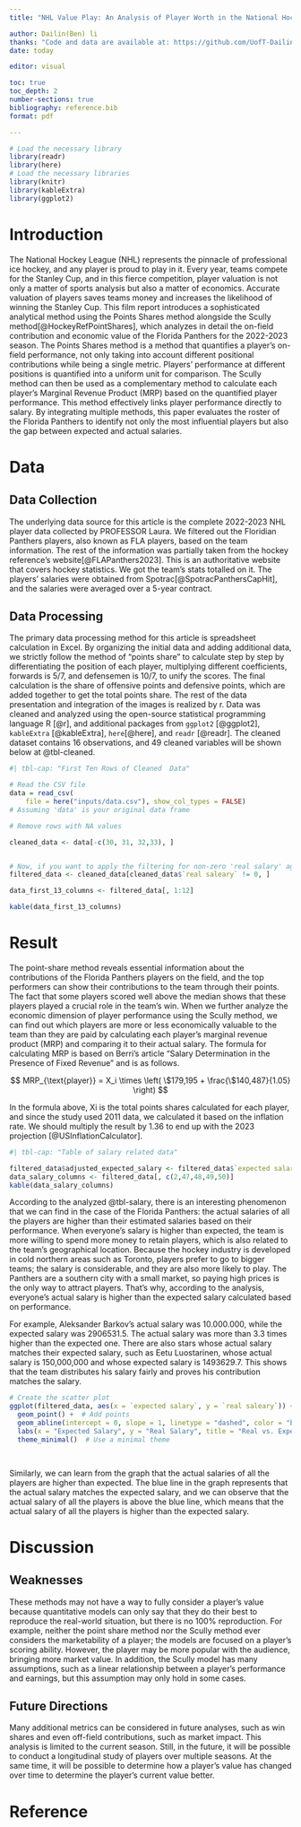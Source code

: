 ```yaml
---
title: "NHL Value Play: An Analysis of Player Worth in the National Hockey League"

author: Dailin(Ben) li
thanks: "Code and data are available at: https://github.com/UofT-DailinLi/Analysis-of-Player-Worth-in-the-National-Hockey-League.git" 
date: today

editor: visual

toc: true
toc_depth: 2
number-sections: true
bibliography: reference.bib
format: pdf

---
```


```r
# Load the necessary library
library(readr)
library(here)
# Load the necessary libraries
library(knitr)
library(kableExtra)
library(ggplot2)

```


\newpage

# Introduction

The National Hockey League (NHL) represents the pinnacle of professional ice hockey, and any player is proud to play in it. Every year, teams compete for the Stanley Cup, and in this fierce competition, player valuation is not only a matter of sports analysis but also a matter of economics. Accurate valuation of players saves teams money and increases the likelihood of winning the Stanley Cup.
This film report introduces a sophisticated analytical method using the Points Shares method alongside the Scully method[@HockeyRefPointShares], which analyzes in detail the on-field contribution and economic value of the Florida Panthers for the 2022-2023 season. The Points Shares method is a method that quantifies a player's on-field performance, not only taking into account different positional contributions while being a single metric. Players' performance at different positions is quantified into a uniform unit for comparison. The Scully method can then be used as a complementary method to calculate each player's Marginal Revenue Product (MRP) based on the quantified player performance. This method effectively links player performance directly to salary. By integrating multiple methods, this paper evaluates the roster of the Florida Panthers to identify not only the most influential players but also the gap between expected and actual salaries.


# Data

## Data Collection
The underlying data source for this article is the complete 2022-2023 NHL player data collected by PROFESSOR Laura. We filtered out the Floridian Panthers players, also known as FLA players, based on the team information. The rest of the information was partially taken from the hockey reference's website[@FLAPanthers2023]. This is an authoritative website that covers hockey statistics. We got the team's stats totalled on it. The players' salaries were obtained from Spotrac[@SpotracPanthersCapHit], and the salaries were averaged over a 5-year contract.

## Data Processing
The primary data processing method for this article is spreadsheet calculation in Excel. By organizing the initial data and adding additional data, we strictly follow the method of "points share" to calculate step by step by differentiating the position of each player, multiplying different coefficients, forwards is 5/7, and defensemen is 10/7, to unify the scores. The final calculation is the share of offensive points and defensive points, which are added together to get the total points share. The rest of the data presentation and integration of the images is realized by r. Data was cleaned and analyzed using the open-source statistical programming language R [@r], and additional packages from `ggplot2` [@ggplot2], `kableExtra` [@kableExtra], `here`[@here], and `readr` [@readr]. The cleaned dataset contains 16 observations, and 49 cleaned variables will be shown below at @tbl-cleaned.
 





```r
#| tbl-cap: "First Ten Rows of Cleaned  Data"

# Read the CSV file
data = read_csv(
    file = here("inputs/data.csv"), show_col_types = FALSE)
# Assuming 'data' is your original data frame

# Remove rows with NA values

cleaned_data <- data[-c(30, 31, 32,33), ]


# Now, if you want to apply the filtering for non-zero 'real salary' again after removing NA values, you can do:
filtered_data <- cleaned_data[cleaned_data$`real saleary` != 0, ]

data_first_13_columns <- filtered_data[, 1:12]

kable(data_first_13_columns)
```


# Result


The point-share method reveals essential information about the contributions of the Florida Panthers players on the field, and the top performers can show their contributions to the team through their points. The fact that some players scored well above the median shows that these players played a crucial role in the team's win. When we further analyze the economic dimension of player performance using the Scully method, we can find out which players are more or less economically valuable to the team than they are paid by calculating each player's marginal revenue product (MRP) and comparing it to their actual salary. The formula for calculating MRP is based on Berri's article "Salary Determination in the Presence of Fixed Revenue" and is as follows.

$$
MRP_{\text{player}} = X_i \times \left( \$179,195 + \frac{\$140,487}{1.05} \right)
$$

In the formula above, Xi is the total points shares calculated for each player, and since the study used 2011 data, we calculated it based on the inflation rate. We should multiply the result by 1.36 to end up with the 2023 projection [@USInflationCalculator].



```r
#| tbl-cap: "Table of salary related data"

filtered_data$adjusted_expected_salary <- filtered_data$`expected salary` * 1.36
data_salary_columns <- filtered_data[, c(2,47,48,49,50)]
kable(data_salary_columns)

```




According to the analyzed @tbl-salary, there is an interesting phenomenon that we can find in the case of the Florida Panthers: the actual salaries of all the players are higher than their estimated salaries based on their performance. When everyone's salary is higher than expected, the team is more willing to spend more money to retain players, which is also related to the team's geographical location. Because the hockey industry is developed in cold northern areas such as Toronto, players prefer to go to bigger teams; the salary is considerable, and they are also more likely to play. The Panthers are a southern city with a small market, so paying high prices is the only way to attract players. That's why, according to the analysis, everyone's actual salary is higher than the expected salary calculated based on performance.

For example, Aleksander Barkov's actual salary was 10.000.000, while the expected salary was 2906531.5. The actual salary was more than 3.3 times higher than the expected one. There are also stars whose actual salary matches their expected salary, such as Eetu Luostarinen, whose actual salary is 150,000,000 and whose expected salary is 1493629.7. This shows that the team distributes his salary fairly and proves his contribution matches the salary.


```r




# Create the scatter plot
ggplot(filtered_data, aes(x = `expected salary`, y = `real saleary`)) +
  geom_point() +  # Add points
  geom_abline(intercept = 0, slope = 1, linetype = "dashed", color = "blue") +  # Add a y=x line
  labs(x = "Expected Salary", y = "Real Salary", title = "Real vs. Expected Salary") +
  theme_minimal()  # Use a minimal theme

  
```

Similarly, we can learn from the graph that the actual salaries of all the players are higher than expected. The blue line in the graph represents that the actual salary matches the expected salary, and we can observe that the actual salary of all the players is above the blue line, which means that the actual salary of all the players is higher than the expected salary.

# Discussion

## Weaknesses

These methods may not have a way to fully consider a player's value because quantitative models can only say that they do their best to reproduce the real-world situation, but there is no 100% reproduction. For example, neither the point share method nor the Scully method ever considers the marketability of a player; the models are focused on a player's scoring ability. However, the player may be more popular with the audience, bringing more market value. In addition, the Scully model has many assumptions, such as a linear relationship between a player's performance and earnings, but this assumption may only hold in some cases.

## Future Directions

Many additional metrics can be considered in future analyses, such as win shares and even off-field contributions, such as market impact. This analysis is limited to the current season. Still, in the future, it will be possible to conduct a longitudinal study of players over multiple seasons. At the same time, it will be possible to determine how a player's value has changed over time to determine the player's current value better.


\newpage
# Reference
